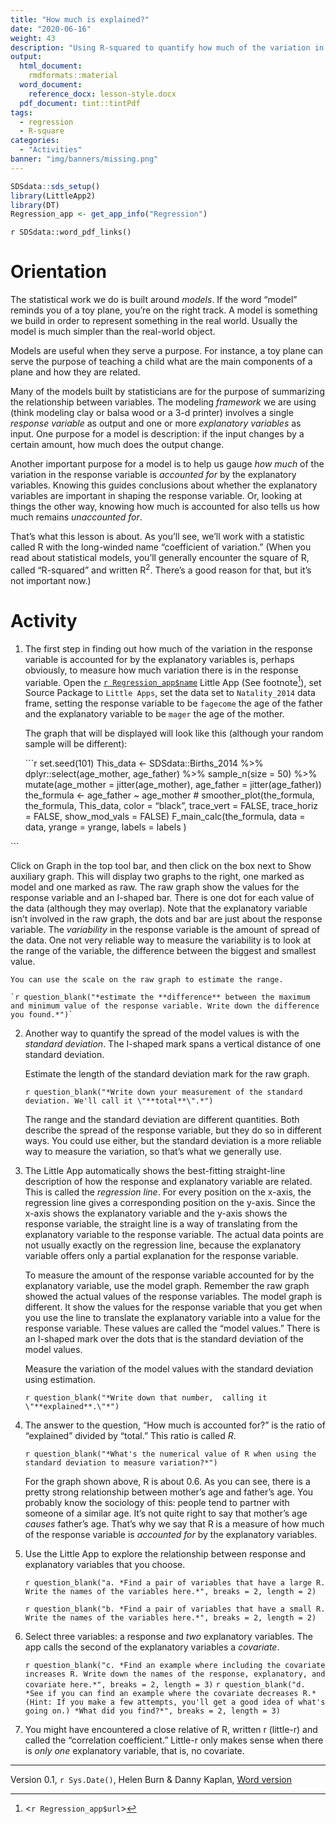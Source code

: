 ```yaml
---
title: "How much is explained?"
date: "2020-06-16"
weight: 43
description: "Using R-squared to quantify how much of the variation in a response variable is accounted for by explanatory variables."
output:
  html_document:
    rmdformats::material
  word_document:
    reference_docx: lesson-style.docx
  pdf_document: tint::tintPdf
tags: 
  - regression
  - R-square
categories: 
  - "Activities"
banner: "img/banners/missing.png"
---
```



```r
SDSdata::sds_setup()
library(LittleApp2)
library(DT)
Regression_app <- get_app_info("Regression")
```

`r SDSdata::word_pdf_links()`

# Orientation

The statistical work we do is built around *models*. If the word "model" reminds you of a toy plane, you're on the right track. A model is something we build in order to represent something in the real world. Usually the model is much simpler than the real-world object. 

Models are useful when they serve a purpose. For instance, a toy plane can serve the purpose of teaching a child what are the main components of a plane and how they are related. 

Many of the models built by statisticians are for the purpose of summarizing the relationship between variables. The modeling *framework* we are using (think modeling clay or balsa wood or a 3-d printer) involves a single *response variable* as output and one or more *explanatory variables* as input. One purpose for a model is description: if the input changes by a certain amount, how much does the output change.

Another important purpose for a model is to help us gauge *how much* of the variation in the response variable is *accounted for* by the explanatory  variables. Knowing this guides conclusions about whether the explanatory variables are important in shaping the response variable. Or, looking at things the other way, knowing how much is accounted for also tells us how much remains *unaccounted for*.

That's what this lesson is about. As you'll see, we'll work with a statistic called R with the long-winded name "coefficient of variation."  (When you read about statistical models, you'll generally encounter the square of R, called "R-squared" and written R^2^. There's a good reason for that, but it's not important now.)

# Activity

1. The first step in finding out how much of the variation in the response variable is accounted for by the explanatory variables is, perhaps obviously, to measure how much variation there is in the response variable. Open the [`r Regression_app$name`](`r Regression_app$url`) Little App (See footnote^[<`r Regression_app$url`>]), set Source Package to `Little Apps`, set the data set to `Natality_2014` data frame, setting the response variable to be `fagecome` the age of the father and the explanatory variable to be `mager` the age of the mother. 

    The graph that will be displayed will look like this (although your random sample will be different):

    ```r
set.seed(101)
This_data <- SDSdata::Births_2014 %>% dplyr::select(age_mother, age_father) %>% sample_n(size = 50) %>%
  mutate(age_mother = jitter(age_mother), age_father = jitter(age_father))
the_formula <- age_father ~ age_mother
# smoother_plot(the_formula, the_formula, This_data, color = "black", 
              trace_vert = FALSE, trace_horiz = FALSE, show_mod_vals = FALSE)
F_main_calc(the_formula, data = data, yrange = yrange, labels = labels )


```

Click on Graph in the top tool bar, and then click on the box next to Show auxiliary graph. This will display two graphs to the right, one marked as model and one marked as raw.   The raw graph show the values for the response variable and an I-shaped bar. There is one dot for each value of the data (although they may overlap). Note that the explanatory variable isn't involved in the raw graph, the dots and bar are just about the  response  variable. The *variability* in the response variable is the amount of spread of the data. One not very reliable way to measure the variability is to look at the range of the variable, the difference between the biggest and smallest value.

    You can use the scale on the raw graph to estimate the range.

    `r question_blank("*estimate the **difference** between the maximum and minimum value of the response variable. Write down the difference you found.*")`

2. Another way to quantify the spread of the model values is with the *standard deviation*. The I-shaped mark spans a vertical distance of one standard deviation.

   Estimate the length of the standard deviation mark for the raw graph. 
    
   `r question_blank("*Write down your measurement of the standard deviation. We'll call it \"**total**\".*")`

    The range and the standard deviation are different quantities. Both describe the spread of the response variable, but they do so in different ways. You could use either,  but the standard deviation is a more reliable way to measure the variation, so that's what we generally use.

3. The Little App automatically shows the best-fitting  straight-line description of how the response and explanatory variable are related. This is called the *regression line*. For every position on the x-axis, the regression line gives a corresponding position on the y-axis. Since the x-axis shows the explanatory variable and the y-axis shows the response variable, the straight line is a way of translating from the explanatory variable to the response variable. The actual data points are not usually exactly on the regression line, because the explanatory variable offers only a partial explanation for the response variable. 

    To measure the amount of the response variable accounted for by the explanatory variable, use  the model graph. Remember the raw graph showed the actual values of the response variables. The  model graph is different. It show the values for the response variable that you get when you use the line to translate the explanatory variable into a value for the response variable. These values are called the "model values." There is an I-shaped mark over the dots that is the standard deviation of the model values.  

    Measure the variation of the model values with the standard deviation using estimation.
    
    `r question_blank("*Write down that number,  calling it \"**explained**.\"*")`

3. The answer to the question, "How much is accounted for?" is the ratio of "explained" divided by "total."  This ratio is called *R*.

    `r question_blank("*What's the numerical value of R when using the standard deviation to measure variation?*")`
    
    For the graph shown above, R is about 0.6. As you can see, there is a pretty strong relationship between mother's age and father's age. You probably know the sociology of this: people tend to partner with someone of a similar age. It's not quite right to say that mother's age *causes* father's age. That's why we say  that R is a measure of how much of the response variable is *accounted for* by the explanatory variables. 

4. Use the Little App to explore the relationship between response and explanatory variables that you choose. 

    `r question_blank("a. *Find a pair of variables that have a large R. Write the names of the variables here.*", breaks = 2, length = 2)`
        
    `r question_blank("b. *Find a pair of variables that have a small R. Write the names of the variables here.*", breaks = 2, length = 2)`
      
5. Select three variables: a response and *two* explanatory variables. The app calls the second of the explanatory variables a *covariate*. 
    
    `r question_blank("c. *Find an example where including the covariate increases R. Write down the names of the response, explanatory, and covariate here.*", breaks = 2, length = 3)`
    `r question_blank("d. *See if you can find an example where the covariate decreases R.* (Hint: If you make a few attempts, you'll get a good idea of what's going on.) *What did you find?*", breaks = 2, length = 3)`
        
6. You might have encountered a close relative of R, written r (little-r) and called the "correlation coefficient." Little-r only makes sense when there is *only one* explanatory variable, that is, no covariate. 

----------------------

Version 0.1, `r Sys.Date()`, Helen Burn & Danny Kaplan, [Word version](`r paste0("/word-versions/",tools::file_path_sans_ext(knitr::current_input()), ".docx")`)
